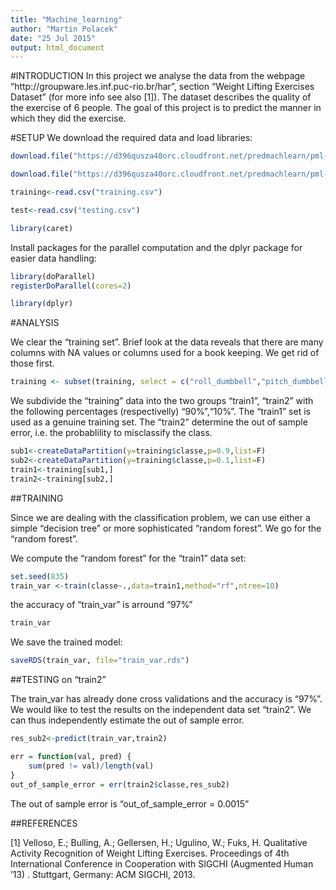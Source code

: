 ```yaml
---
title: "Machine_learning"
author: "Martin Polacek"
date: "25 Jul 2015"
output: html_document
---
```

#INTRODUCTION
In this project we analyse the data from the webpage "http://groupware.les.inf.puc-rio.br/har", section "Weight Lifting Exercises Dataset" (for more info see also [1]). The dataset describes the quality of the exercise of 6 people. The goal of this project is to predict the manner in which they did the exercise.

#SETUP 
We download the required data and load libraries:
```r
download.file("https://d396qusza40orc.cloudfront.net/predmachlearn/pml-training.csv","./training.csv",method="curl")
```

```r
download.file("https://d396qusza40orc.cloudfront.net/predmachlearn/pml-testing.csv","./testing.csv",method="curl")
```

```r
training<-read.csv("training.csv")
```

```r
test<-read.csv("testing.csv")
```

```r
library(caret)
```

Install packages for the parallel computation and the dplyr package for easier data handling:

```r
library(doParallel)
registerDoParallel(cores=2)
```

```r
library(dplyr)
```

#ANALYSIS 

We clear the "training set". Brief look at the data reveals that there are many columns with NA values or columns used for a book keeping. We get rid of those first.

```r
training <- subset(training, select = c("roll_dumbbell","pitch_dumbbell","yaw_dumbbell","roll_arm","pitch_arm","yaw_arm","total_accel_arm","roll_belt","pitch_belt","yaw_belt","total_accel_belt","accel_dumbbell_z","magnet_dumbbell_z","roll_forearm","pitch_forearm","yaw_forearm","accel_forearm_z","magnet_forearm_z","classe"))

```

We subdivide the "training" data into the two groups "train1", "train2" with the following percentages (respectivelly) "90%","10%". The "train1" set is used as a genuine training set. The "train2" determine the out of sample error, i.e. the probablility to misclassify the class.

```r
sub1<-createDataPartition(y=training$classe,p=0.9,list=F)
sub2<-createDataPartition(y=training$classe,p=0.1,list=F)
train1<-training[sub1,]
train2<-training[sub2,]
```

##TRAINING

Since we are dealing with the classification problem, we can use either a simple "decision tree" or more sophisticated "random forest". We go for the "random forest".

We compute the "random forest" for the "train1" data set:

```r
set.seed(835)
train_var <-train(classe~.,data=train1,method="rf",ntree=10)
```

the accuracy of "train_var" is arround "97%"

```r
train_var
```

We save the trained model:

```r
saveRDS(train_var, file="train_var.rds")
```

##TESTING on "train2"

The train_var has already done cross validations and the accuracy is "97%". We would like to test the results on the independent data set "train2". We can thus independently estimate the out of sample error.

```r
res_sub2<-predict(train_var,train2)
```

```r
err = function(val, pred) {
    sum(pred != val)/length(val)
}
out_of_sample_error = err(train2$classe,res_sub2)
```

The out of sample error is "out_of_sample_error = 0.0015"

##REFERENCES

[1] Velloso, E.; Bulling, A.; Gellersen, H.; Ugulino, W.; Fuks, H. Qualitative Activity Recognition of Weight Lifting Exercises. Proceedings of 4th International Conference in Cooperation with SIGCHI (Augmented Human '13) . Stuttgart, Germany: ACM SIGCHI, 2013.
 

